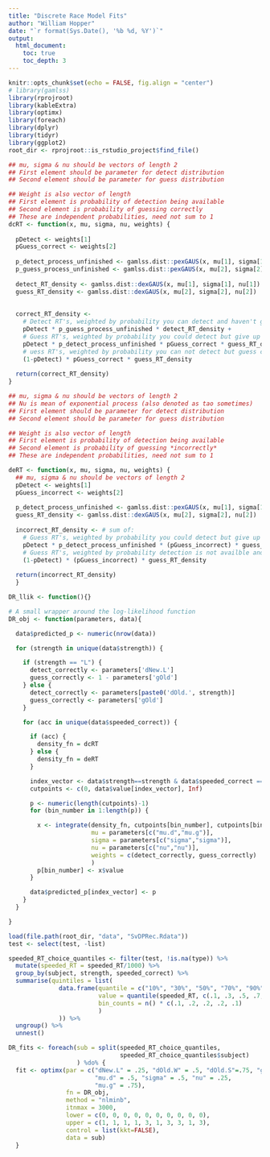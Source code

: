 ```yaml
---
title: "Discrete Race Model Fits"
author: "William Hopper"
date: "`r format(Sys.Date(), '%b %d, %Y')`"
output:
  html_document:
    toc: true
    toc_depth: 3
---
```


```r
knitr::opts_chunk$set(echo = FALSE, fig.align = "center")
# library(gamlss)
library(rprojroot)
library(kableExtra)
library(optimx)
library(foreach)
library(dplyr)
library(tidyr)
library(ggplot2)
root_dir <- rprojroot::is_rstudio_project$find_file()
```

```r
## mu, sigma & nu should be vectors of length 2
## First element should be parameter for detect distribution
## Second element should be parameter for guess distribution

## Weight is also vector of length
## First element is probability of detection being available
## Second element is probability of guessing correctly
## These are independent probabilities, need not sum to 1
dcRT <- function(x, mu, sigma, nu, weights) {
  
  pDetect <- weights[1]
  pGuess_correct <- weights[2]
  
  p_detect_process_unfinished <- gamlss.dist::pexGAUS(x, mu[1], sigma[1], nu[1], lower.tail = FALSE)
  p_guess_process_unfinished <- gamlss.dist::pexGAUS(x, mu[2], sigma[2], nu[2], lower.tail = FALSE)
  
  detect_RT_density <- gamlss.dist::dexGAUS(x, mu[1], sigma[1], nu[1])
  guess_RT_density <- gamlss.dist::dexGAUS(x, mu[2], sigma[2], nu[2])
  
  
  correct_RT_density <- 
    # Detect RT's, weighted by probability you can detect and haven't given up & guessed yet
    pDetect * p_guess_process_unfinished * detect_RT_density + 
    # Guess RT's, weighted by probability you could detect but give up "early" and guess correctly
    pDetect * p_detect_process_unfinished * pGuess_correct * guess_RT_density + 
    # uess RT's, weighted by probability you can not detect but guess correctly
    (1-pDetect) * pGuess_correct * guess_RT_density
  
  return(correct_RT_density)
}

## mu, sigma & nu should be vectors of length 2
## Nu is mean of exponential process (also denoted as tao sometimes)
## First element should be parameter for detect distribution
## Second element should be parameter for guess distribution

## Weight is also vector of length
## First element is probability of detection being available
## Second element is probability of guessing *incorrectly*
## These are independent probabilities, need not sum to 1

deRT <- function(x, mu, sigma, nu, weights) {
  ## mu, sigma & nu should be vectors of length 2
  pDetect <- weights[1]
  pGuess_incorrect <- weights[2]
  
  p_detect_process_unfinished <- gamlss.dist::pexGAUS(x, mu[1], sigma[1], nu[1], lower.tail = FALSE)
  guess_RT_density <- gamlss.dist::dexGAUS(x, mu[2], sigma[2], nu[2])
  
  incorrect_RT_density <- # sum of:
    # Guess RT's, weighted by probability you could detect but give up "early" and guess incorrectly 
    pDetect * p_detect_process_unfinished * (pGuess_incorrect) * guess_RT_density +
    # Guess RT's, weighted by probability detection is not availble and you guess incorrectly
    (1-pDetect) * (pGuess_incorrect) * guess_RT_density
  
  return(incorrect_RT_density)
  }
```

```r

DR_llik <- function(){}

# A small wrapper around the log-likelihood function
DR_obj <- function(parameters, data){

  data$predicted_p <- numeric(nrow(data))

  for (strength in unique(data$strength)) {

    if (strength == "L") {
      detect_correctly <- parameters['dNew.L']
      guess_correctly <- 1 - parameters['gOld']
    } else {
      detect_correctly <- parameters[paste0('dOld.', strength)]
      guess_correctly <- parameters['gOld']
    }

    for (acc in unique(data$speeded_correct)) {

      if (acc) {
        density_fn = dcRT
      } else {
        density_fn = deRT
      }

      index_vector <- data$strength==strength & data$speeded_correct == acc 
      cutpoints <- c(0, data$value[index_vector], Inf)

      p <- numeric(length(cutpoints)-1)
      for (bin_number in 1:length(p)) {

        x <- integrate(density_fn, cutpoints[bin_number], cutpoints[bin_number+1],
                       mu = parameters[c("mu.d","mu.g")],
                       sigma = parameters[c("sigma","sigma")],
                       nu = parameters[c("nu","nu")],
                       weights = c(detect_correctly, guess_correctly)
                       )
        p[bin_number] <- x$value
      }

      data$predicted_p[index_vector] <- p
    }
  }

}
```

```r
load(file.path(root_dir, "data", "SvDPRec.Rdata"))
test <- select(test, -list)
```


```r
speeded_RT_choice_quantiles <- filter(test, !is.na(type)) %>%
  mutate(speeded_RT = speeded_RT/1000) %>%
  group_by(subject, strength, speeded_correct) %>%
  summarise(quintiles = list(
              data.frame(quantile = c("10%", "30%", "50%", "70%", "90%"),
                         value = quantile(speeded_RT, c(.1, .3, .5, .7, .9)),
                         bin_counts = n() * c(.1, .2, .2, .2, .1)
                         )
              )) %>%
  ungroup() %>%
  unnest()
```

```r
DR_fits <- foreach(sub = split(speeded_RT_choice_quantiles,
                               speeded_RT_choice_quantiles$subject)
                   ) %do% {
  fit <- optimx(par = c("dNew.L" = .25, "dOld.W" = .5, "dOld.S"=.75, "gOld"=.5,
                        "mu.d" = .5, "sigma" = .5, "nu" = .25,
                        "mu.g" = .75),
                fn = DR_obj,
                method = "nlminb",
                itnmax = 3000,
                lower = c(0, 0, 0, 0, 0, 0, 0, 0, 0, 0),
                upper = c(1, 1, 1, 1, 3, 1, 3, 3, 1, 3),
                control = list(kkt=FALSE),
                data = sub)
  }
  
  
```

